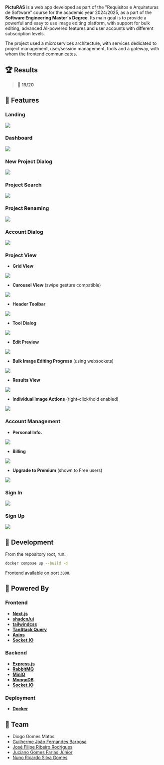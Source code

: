 **PictuRAS** is a web app developed as part of the "Requisitos e Arquiteturas de Software" course for the academic year 2024/2025, as a part of the **Software Engineering Master's Degree**. Its main goal is to provide a powerful and easy to use image editing platform, with support for bulk editing, advanced AI-powered features and user accounts with different subscription levels.

The project used a microservices architecture, with services dedicated to project management, user/session management, tools and a gateway, with whom the frontend communicates.

## 🏆 Results

> 🏅 **19/20**

## 📒 Features

### Landing

![](/assets/picturas/407056411-f6440693-ddba-42ea-a6fd-f7d8e9117427.png)

### Dashboard

![](/assets/picturas/407056476-42630a22-94f3-40a9-871e-6574ecc7dd72.png)

### New Project Dialog

![](/assets/picturas/407056556-29a7ad12-69d9-4d9a-a72e-1b0945fb2224.png)

### Project Search

![](/assets/picturas/407056730-e45214e9-aef6-4b44-af6f-e9df909baa23.png)

### Project Renaming

![](/assets/picturas/407056746-ab91204d-28e3-4640-88a5-6432e486da3e.png)

### Account Dialog

![](/assets/picturas/407056779-80ed7db7-808f-4852-b231-fda7d13eb8f8.png)

### Project View

- **Grid View**

![](/assets/picturas/407057169-dc9faa29-397b-4841-8743-198dce078654.png)

- **Carousel View** (swipe gesture compatible)

![](/assets/picturas/407057199-2f0b8290-042b-4937-aea3-f3bcf5b3f082.png)

- **Header Toolbar**

![](/assets/picturas/407058731-47b09f16-c3ab-40d2-9d8b-9d60eaf58fee.png)

- **Tool Dialog**

![](/assets/picturas/407057276-f14859b0-a794-4188-bd85-d07a86e59dc7.png)

- **Edit Preview**

![](/assets/picturas/407057317-30d99558-f2ef-4ea3-a5a3-d22a0dbe7e0b.png)

- **Bulk Image Editing Progress** (using websockets)

![](/assets/picturas/407057438-b7a3e44b-7982-4b24-a29e-b7a6274d5452.png)

- **Results View**

![](/assets/picturas/407057817-a1670660-78a8-4768-bb04-81ff3d95aff9.png)

- **Individual Image Actions** (right-click/hold enabled)

![](/assets/picturas/407057886-cfc5344a-f5f6-4758-9272-ddb32c18ac63.png)

### Account Management

- **Personal Info.**

![](/assets/picturas/407057953-f5fc9214-dd2d-4fc0-b9ab-bda2f1b1439a.png)

- **Billing**

![](/assets/picturas/407058185-f21607c1-d2f0-4d97-9004-4ddca547a864.png)

- **Upgrade to Premium** (shown to Free users)

![](/assets/picturas/407058263-d4613f03-3425-49b9-b4b8-9fc60a6cc332.png)

### Sign In

![](/assets/picturas/407058335-495f2aa9-e947-4178-be8b-21f07b23fbd2.png)

### Sign Up

![](/assets/picturas/407058381-8d7c7cd7-8d2d-4d4b-a622-ecade002988c.png)

## 🔨 Development

From the repository root, run:

```sh
docker compose up --build -d
```

Frontend available on port `3000`.

## 🚀 Powered By

### Frontend

- **[Next.js](https://nextjs.org/)**
- **[shadcn/ui](https://ui.shadcn.com/)**
- **[tailwindcss](https://tailwindcss.com/)**
- **[TanStack Query](https://tanstack.com/query/latest/docs/framework/react/overview)**
- **[Axios](https://axios-http.com/docs/intro)**
- **[Socket.IO](https://socket.io/)**

### Backend

- **[Express.js](https://expressjs.com/)**
- **[RabbitMQ](https://www.rabbitmq.com/)**
- **[MinIO](https://min.io/)**
- **[MongoDB](https://www.mongodb.com/)**
- **[Socket.IO](https://socket.io/)**

### Deployment

- **[Docker](https://www.docker.com/)**

## 👥 Team

- Diogo Gomes Matos
- [Guilherme João Fernandes Barbosa](https://github.com/Kard9876)
- [José Filipe Ribeiro Rodrigues](https://github.com/FilipeR13)
- [Juciano Gomes Farias Júnior](https://github.com/Juciano-Farias)
- [Nuno Ricardo Silva Gomes](https://github.com/nunogomes255)
